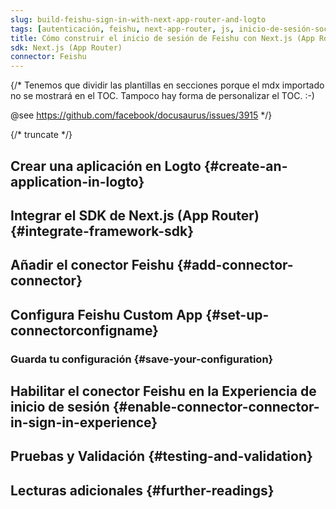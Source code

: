 ```yaml
---
slug: build-feishu-sign-in-with-next-app-router-and-logto
tags: [autenticación, feishu, next-app-router, js, inicio-de-sesión-social, inicio-de-sesión, login]
title: Cómo construir el inicio de sesión de Feishu con Next.js (App Router)
sdk: Next.js (App Router)
connector: Feishu
---
```


{/*
  Tenemos que dividir las plantillas en secciones porque el mdx importado no se mostrará en el TOC.
  Tampoco hay forma de personalizar el TOC. :-)

  @see https://github.com/facebook/docusaurus/issues/3915
*/}




{/* truncate */}

<Intro connector={connector} sdk="Next.js (App Router)" link="https://nextjs.org/learn/dashboard-app" />

## Crear una aplicación en Logto \{#create-an-application-in-logto}

<CreateApplication type="Aplicación web tradicional (Traditional web)" framework="Next.js (App Router)" />

## Integrar el SDK de Next.js (App Router) \{#integrate-framework-sdk}

<IntegrateSdk />

## Añadir el conector Feishu \{#add-connector-connector}

<AddSocialConnector connector={connector} framework="Next.js (App Router)" />

## Configura Feishu Custom App \{#set-up-connectorconfigname}

<ConnectorGuide />

### Guarda tu configuración \{#save-your-configuration}

<SaveYourConfiguration connector={connector} />

## Habilitar el conector Feishu en la Experiencia de inicio de sesión \{#enable-connector-connector-in-sign-in-experience}

<EnableSocialConnector connector={connector} />

## Pruebas y Validación \{#testing-and-validation}

<TestingAndValidation connector={connector} sdk="Next.js (App Router)" />

## Lecturas adicionales \{#further-readings}

<FurtherReadings />
